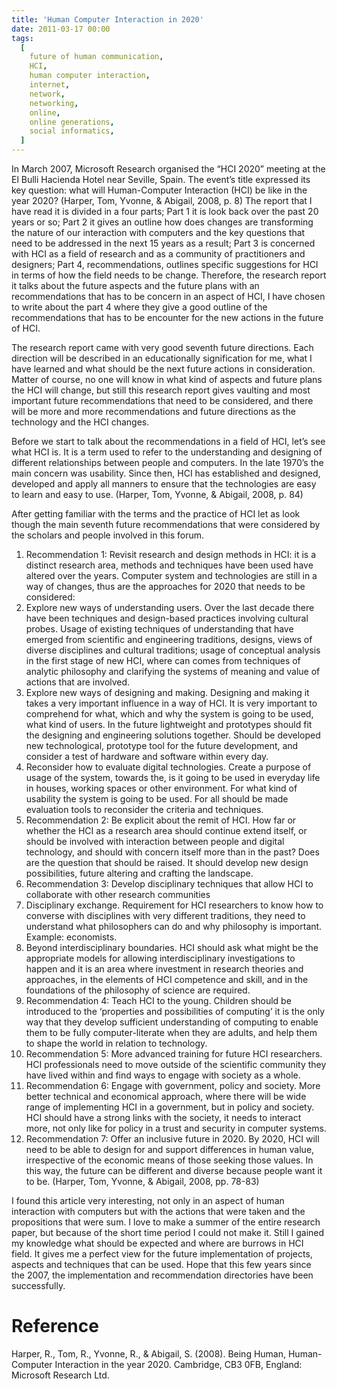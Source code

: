 ```yaml
---
title: 'Human Computer Interaction in 2020'
date: 2011-03-17 00:00
tags:
  [
    future of human communication,
    HCI,
    human computer interaction,
    internet,
    network,
    networking,
    online,
    online generations,
    social informatics,
  ]
---
```


In March 2007, Microsoft Research organised the “HCI 2020” meeting at
the El Bulli Hacienda Hotel near Seville, Spain. The event’s title
expressed its key question: what will Human-Computer Interaction (HCI)
be like in the year 2020? (Harper, Tom, Yvonne, & Abigail, 2008, p. 8)
The report that I have read it is divided in a four parts; Part 1 it is
look back over the past 20 years or so; Part 2 it gives an outline how
does changes are transforming the nature of our interaction with
computers and the key questions that need to be addressed in the next 15
years as a result; Part 3 is concerned with HCI as a field of research
and as a community of practitioners and designers; Part 4,
recommendations, outlines specific suggestions for HCI in terms of how
the field needs to be change. Therefore, the research report it talks
about the future aspects and the future plans with an recommendations
that has to be concern in an aspect of HCI, I have chosen to write about
the part 4 where they give a good outline of the recommendations that
has to be encounter for the new actions in the future of HCI.

The research report came with very good seventh future directions. Each
direction will be described in an educationally signification for me,
what I have learned and what should be the next future actions in
consideration. Matter of course, no one will know in what kind of
aspects and future plans the HCI will change, but still this research
report gives vaulting and most important future recommendations that
need to be considered, and there will be more and more recommendations
and future directions as the technology and the HCI changes.

Before we start to talk about the recommendations in a field of HCI,
let’s see what HCI is. It is a term used to refer to the understanding
and designing of different relationships between people and computers.
In the late 1970’s the main concern was usability. Since then, HCI has
established and designed, developed and apply all manners to ensure that
the technologies are easy to learn and easy to use. (Harper, Tom,
Yvonne, & Abigail, 2008, p. 84)

After getting familiar with the terms and the practice of HCI let as
look though the main seventh future recommendations that were considered
by the scholars and people involved in this forum.

1.  Recommendation 1: Revisit research and design methods in HCI: it is
    a distinct research area, methods and techniques have been used have
    altered over the years. Computer system and technologies are still
    in a way of changes, thus are the approaches for 2020 that needs to
    be considered:
2.  Explore new ways of understanding users. Over the last decade there
    have been techniques and design-based practices involving cultural
    probes. Usage of existing techniques of understanding that have
    emerged from scientific and engineering traditions, designs, views
    of diverse disciplines and cultural traditions; usage of conceptual
    analysis in the first stage of new HCI, where can comes from
    techniques of analytic philosophy and clarifying the systems of
    meaning and value of actions that are involved.
3.  Explore new ways of designing and making. Designing and making it
    takes a very important influence in a way of HCI. It is very
    important to comprehend for what, which and why the system is going
    to be used, what kind of users. In the future lightweight and
    prototypes should fit the designing and engineering solutions
    together. Should be developed new technological, prototype tool for
    the future development, and consider a test of hardware and software
    within every day.
4.  Reconsider how to evaluate digital technologies. Create a purpose of
    usage of the system, towards the, is it going to be used in everyday
    life in houses, working spaces or other environment. For what kind
    of usability the system is going to be used. For all should be made
    evaluation tools to reconsider the criteria and techniques.
5.  Recommendation 2: Be explicit about the remit of HCI. How far or
    whether the HCI as a research area should continue extend itself, or
    should be involved with interaction between people and digital
    technology, and should with concern itself more than in the past?
    Does are the question that should be raised. It should develop new
    design possibilities, future altering and crafting the landscape.
6.  Recommendation 3: Develop disciplinary techniques that allow HCI to
    collaborate with other research communities
7.  Disciplinary exchange. Requirement for HCI researchers to know how
    to converse with disciplines with very different traditions, they
    need to understand what philosophers can do and why philosophy is
    important. Example: economists.
8.  Beyond interdisciplinary boundaries. HCI should ask what might be
    the appropriate models for allowing interdisciplinary investigations
    to happen and it is an area where investment in research theories
    and approaches, in the elements of HCI competence and skill, and in
    the foundations of the philosophy of science are required.
9.  Recommendation 4: Teach HCI to the young. Children should be
    introduced to the ‘properties and possibilities of computing’ it is
    the only way that they develop sufficient understanding of computing
    to enable them to be fully computer-literate when they are adults,
    and help them to shape the world in relation to technology.
10. Recommendation 5: More advanced training for future HCI researchers.
    HCI professionals need to move outside of the scientific community
    they have lived within and find ways to engage with society as a
    whole.
11. Recommendation 6: Engage with government, policy and society. More
    better technical and economical approach, where there will be wide
    range of implementing HCI in a government, but in policy and
    society. HCI should have a strong links with the society, it needs
    to interact more, not only like for policy in a trust and security
    in computer systems.
12. Recommendation 7: Offer an inclusive future in 2020. By 2020, HCI
    will need to be able to design for and support differences in human
    value, irrespective of the economic means of those seeking those
    values. In this way, the future can be different and diverse because
    people want it to be. (Harper, Tom, Yvonne, & Abigail, 2008, pp.
    78-83)

I found this article very interesting, not only in an aspect of human
interaction with computers but with the actions that were taken and the
propositions that were sum. I love to make a summer of the entire
research paper, but because of the short time period I could not make
it. Still I gained my knowledge what should be expected and where are
burrows in HCI field. It gives me a perfect view for the future
implementation of projects, aspects and techniques that can be used.
Hope that this few years since the 2007, the implementation and
recommendation directories have been successfully.

# Reference

Harper, R., Tom, R., Yvonne, R., & Abigail, S. (2008). Being Human,
Human-Computer Interaction in the year 2020. Cambridge, CB3 0FB,
England: Microsoft Research Ltd.
